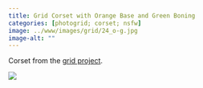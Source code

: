 ```yaml
---
title: Grid Corset with Orange Base and Green Boning
categories: [photogrid; corset; nsfw]
image: ../www/images/grid/24_o-g.jpg
image-alt: ""
---
```


Corset from the [grid project](/posts/2025-01-27_grid-project.html).

![](../www/images/grid/24_o-g.jpg)

